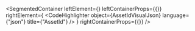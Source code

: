 
<SegmentedContainer
  leftElement={<AssetIdDesc />}
  leftContainerProps={{}}
  rightElement={
    <CodeHighlighter
      object={AssetIdVisualJson}
      language={"json"}
      title={"AssetId"}
    />
  }
  rightContainerProps={{}}
/>

<div
  class={"spacer"}
/>


